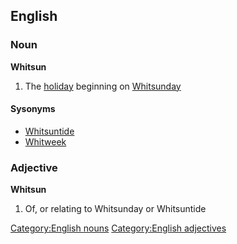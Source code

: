 ==English==
===Noun===
{{wikipedia}}
'''Whitsun'''
#The [[holiday]] beginning on [[Whitsunday]]
====Sysonyms====
*[[Whitsuntide]]
*[[Whitweek]]
===Adjective===
'''Whitsun'''
#Of, or relating to Whitsunday or Whitsuntide
[[Category:English nouns]]
[[Category:English adjectives]]